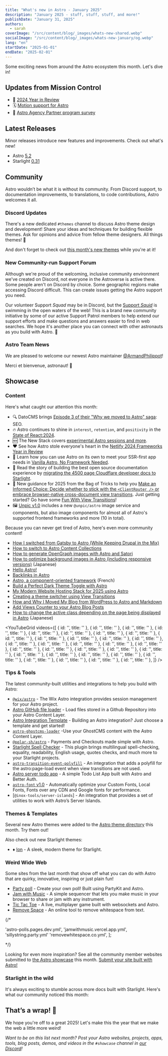 ```yaml
---
title: "What's new in Astro - January 2025"
description: "January 2025 - stuff, stuff, stuff, and more!"
publishDate: "January 31, 2025"
authors:
  - sarah
coverImage: "/src/content/blog/_images/whats-new-shared.webp"
socialImage: "/src/content/blog/_images/whats-new-january/og.webp"
lang: "en"
startDate: "2025-01-01"
endDate: "2025-02-01"
---
```



Some exciting news from around the Astro ecosystem this month. Let's dive in!

## Updates from Mission Control 

- 🚀 [2024 Year in Review](/blog/year-in-review-2024/)
- 🗓 [Motion support for Astro](https://motion.dev/docs/css#astro)
- 🤝 [Astro Agency Partner program survey](https://forms.gle/MBXf9oHyFzr53ZKaA)

## Latest Releases

Minor releases introduce new features and improvements. Check out what's new!

- Astro [5.2](https://github.com/withastro/astro/blob/refs/heads/main/packages/astro/CHANGELOG.md#520)
- Starlight [0.31](https://github.com/withastro/starlight/blob/main/packages/starlight/CHANGELOG.md#0310)
 
## Community

Astro wouldn’t be what it is without its community. From Discord support, to documentation improvements, to translations, to code contributions, Astro welcomes it all.

### Discord Updates

There's a new dedicated `#themes` channel to discuss Astro theme design and development! Share your ideas and techniques for building flexible themes. Ask for opinions and advice from fellow theme designers. All things themes! 🎨

And don't forget to check out [this month's new themes](#themes--templates) while you're at it!

### New Community-run Support Forum

Although we're proud of the welcoming, inclusive community environment we've created on Discord, not everyone in the Astroverse is active there. Some people aren't on Discord by choice. Some geographic regions make accessing Discord difficult. This can create issues getting the Astro support you need.

Our volunteer Support *Squad* may be in Discord, but the [Support *Squid*](https://get.supportsquid.ink/) is swimming in the open waters of the web! This is a brand new community initiative by some of our active Support Patrol members to help extend our support efforts and make questions and answers easier to find in web searches. We hope it's another place you can connect with other astronauts as you build with Astro. 🦑

### Astro Team News

We are pleased to welcome our newest Astro maintainer [@ArmandPhilippot](https://astro.badg.es/contributor/ArmandPhilippot/)!

Merci et bienvenue, astronaut! 🫡 

## Showcase

### Content

Here's what caught our attention this month: 
- 🔍 DatoCMS brings [Episode 3 of their "Why we moved to Astro" saga](https://www.datocms.com/blog/astro-seo-and-datocms): SEO.
- 🔥 Astro continues to shine in `interest`, `retention`, and `positivity` in the [State of React:2024](https://state-of-react-2024.onrender.com/en-US/libraries/back-end-infrastructure/).
- 🆕 The New Stack covers [experimental Astro sessions and more](https://thenewstack.io/new-astro-releases-incorporates-sessions-new-astro-actions-tools/).
- ❤ See how Astro stole everyone's heart in the [Netlify 2024 Frameworks Year in Review](https://www.netlify.com/blog/2024-frameworks-year-in-review/)
- 🍦 Learn how you can use Astro on its own to meet your SSR-first app needs in [Vanilla Astro, No Framework Needed](https://www.telerik.com/blogs/vanilla-astro-no-framework-needed).
- 🌟 Read the story of building the best open source documentation experience by [migrating the 4500 page Cloudflare developer docs to Starlight](https://blog.cloudflare.com/open-source-all-the-way-down-upgrading-our-developer-documentation/).
- 👜 New guidance for 2025 from the Bag of Tricks to help you [Make an Informed Choice: Decide whether to stick with the `<ClientRouter />` or embrace browser-native cross-document view transitions](https://events-3bg.pages.dev/jotter/astro-view-transitions/). Just getting started? Go have some [Fun With View Transitions](https://vtbag.dev/fwvt/welcome/)!
- 🖼 [Unpic v1.0](https://unpic.pics/blog/unpic-1/) includes a new `@unpic/astro` image service and components, but also image components for almost all of Astro's supported frontend frameworks and more (10 in total).


Because you can never get tired of Astro, here's even more community content!

- [How I switched from Gatsby to Astro (While Keeping Drupal in the Mix)](https://albert.skibinski.nl/en/blog/how-i-switched-gatsby-astro-while-keeping-drupal-mix/)
- [How to switch to Astro Content Collections](https://cassidoo.co/post/collections-switch/)
- [How to generate OpenGraph images with Astro and Satori](https://skyfall.dev/posts/astro-og-with-satori)
- [How to optimize background images in Astro (including responsive versions)](https://webtech-media.jp/article/astro-background-image-optimization) (Japanese)
- [Hello Astro!](https://thamas.hu/astro-hello)
- [Backlinks in Astro](https://codemacabre.com/notes/backlinks-in-astro/)
- [Astro, a component-oriented framework](https://www.lbke.fr/ressources/structure-des-composants-astrojs) (French)
- [Build a Perfect Dark Theme Toggle with Astro](https://spilled.online/posts/astro-dark-theme-toggle/)
- [My Modern Website Hosting Stack for 2025 using Astro](https://www.rhelmer.org/blog/how-i-am-running-sites-in-2025/)
- [Creating a theme switcher using View Transitions](https://iankduffy.com/articles/creating-a-theme-switcher-using-view-transition/)
- [How and Why I Moved My Blog from WordPress to Astro and Markdown](https://levelup.gitconnected.com/how-and-why-i-moved-my-blog-from-wordpress-to-astro-and-markdown-3549672d5a86)
- [Add Views Counter to your Astro Blog Posts](https://elazizi.com/posts/add-views-counter-to-your-astro-blog-posts/)
- [How to change the active class depending on the page being displayed in Astro](https://webtech-media.jp/article/astro-pathname-based-active-class) (Japanese)


<YouTubeGrid
  videos={[
    { id: '', title: '' },
    { id: '', title: '' },
    { id: '', title: '' },
    { id: '', title: '' },
    { id: '', title: '' },
    { id: '', title: '' },
    { id: '', title: '' },
    { id: '', title: '' },
    { id: '', title: '' },
    { id: '', title: '' },
    { id: '', title: '' },
    { id: '', title: '' },
    { id: '', title: '' },
    { id: '', title: '' },
    { id: '', title: '' },
    { id: '', title: '' },
    { id: '', title: '' },
    { id: '', title: '' },
    { id: '', title: '' },
    { id: '', title: '' },
    { id: '', title: '' },
    { id: '', title: '' },
    { id: '', title: '' },
    { id: '', title: '' },
    { id: '', title: '' },
    { id: '', title: '' },
    { id: '', title: '' },
    { id: '', title: '' },
    { id: '', title: '' },
    { id: '', title: '' },
    { id: '', title: '' },
    { id: '', title: '' },
  ]}
/> 

### Tips & Tools

The latest community-built utilities and integrations to help you build with Astro:

- [`@wix/astro`](https://www.npmjs.com/package/@wix/astro) - The Wix Astro integration provides session management for your Astro project.
- [Astro GitHub file loader](https://github.com/gingerchew/astro-github-file-loader) - Load files stored in a Github Repository into your Astro Content Layer.
- [Astro Integration Template](https://astro-integration-template.netlify.app/get-started/pick-a-template/) - Building an Astro integration? Just choose a template and get started!
- [`astro-ghostcms-loader`](https://github.com/MatthiesenXYZ/ghostcms-loader) -Use your GhostCMS content with the Astro Content Layer.
- [`@polar-sh/astro`](https://github.com/polarsource/polar-adapters/tree/main/packages/polar-astro) - Payments and Checkouts made simple with Astro.
- [Starlight Spell Checker](https://starlight-spell-checker.trueberryless.org/) - This plugin brings multilingual spell-checking, equality, readability, English usage, quotes checks, and much more to your Starlight projects.
- [`astro-transition-event-polyfill`](https://github.com/louisescher/astro-transition-event-polyfill) - An integration that adds a polyfill for the astro:page-load event when view transitions are not used.
- [Astro server todo app](https://github.com/devgauravjatt/astro5-server-todo-app) - A simple Todo List App built with Astro and Better Auth.
- [`astro-font` v1.0](https://github.com/rishi-raj-jain/astro-font) - Automatically optimize your Custom Fonts, Local Fonts, Fonts over any CDN and Google fonts for performance.
- [`@inox-tools/server-islands`] - An integration that provides a set of utilities to work with Astro’s Server Islands.

### Themes & Templates

Several new Astro themes were added to the [Astro theme directory](https://astro.build/themes/) this month. Try them out!

<ThemeGrid date={frontmatter.startDate} />

Also check out new Starlight themes:

- ♦ [Ion](https://louisescher.github.io/starlight-ion-theme/) - A sleek, modern theme for Starlight.

### Weird Wide Web

Some sites from the last month that show off what you can do with Astro that are quirky, innovative, inspiring or just plain fun!

- [Party poll](https://astro-polls.pages.dev/) - Create your own poll! Built using PartyKit and Astro.
- [Jam with Music](https://jamwithmusic.vercel.app/) - A simple sequencer that lets you make music in your browser to share or jam with any instrument.
- [Tic Tac Toe](https://github.com/lilnasy/tic-tac-toe) - A live, multiplayer game built with websockets and Astro.
- [Remove Space](https://removespace.co/) - An online tool to remove whitespace from text.

{/* 

  'astro-polls.pages.dev.yml',
  'jamwithmusic.vercel.app.yml',
  'sillystring.party.yml'
  'removewhitespace.co.yml',
]; 

<ShowcaseGridById ids={monthlySites} /> 

<MonthlyShowcaseGrid startDate={frontmatter.startDate} endDate={frontmatter.endDate} exclude={monthlySites} /> 
*/}

Looking for even more inspiration? See all the community member websites submitted to [the Astro showcase](https://astro.build/showcase/) this month. [Submit your site built with Astro!](https://astro.build/showcase/submit/)

<MonthlyShowcaseGrid startDate={frontmatter.startDate} endDate={frontmatter.endDate} />

### Starlight in the wild

It's always exciting to stumble across more docs built with Starlight. Here's what our community noticed this month:

<MonthlyShowcaseGrid starlight startDate={frontmatter.startDate} endDate={frontmatter.endDate} />

## That’s a wrap! 👋

We hope you're off to a great 2025! Let's make this the year that we make the web a little more weird!

*Want to be on this list next month? Post your Astro websites, projects, apps, tools, blog posts, demos, and videos in the `#showcase` channel in [our Discord](https://astro.build/chat)!*